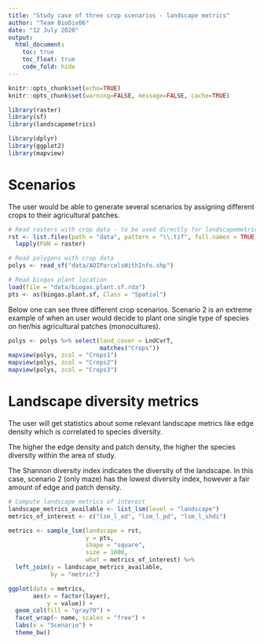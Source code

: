 ```yaml
---
title: "Study case of three crop scenarios - landscape metrics"
author: "Team BioDiv06"
date: "12 July 2020"
output:
  html_document:
    toc: true
    toc_float: true
    code_fold: hide
---
```


```r
knitr::opts_chunk$set(echo=TRUE)
knitr::opts_chunk$set(warning=FALSE, message=FALSE, cache=TRUE)
```

```r
library(raster)
library(sf)
library(landscapemetrics)

library(dplyr)
library(ggplot2)
library(mapview)
```

# Scenarios

The user would be able to generate several scenarios by assigning different crops to their agricultural patches.

```r
# Read rasters with crop data - to be used directly for landscapemetrics::sample_lsm()
rst <- list.files(path = "data", pattern = "\\.tif", full.names = TRUE) %>% 
  lapply(FUN = raster)

# Read polygons with crop data
polys <- read_sf("data/AOIParcelsWithInfo.shp")

# Read biogas plant location
load(file = "data/biogas.plant.sf.rda")
pts <- as(biogas.plant.sf, Class = "Spatial")
```

Below one can see three different crop scenarios. Scenario 2 is an extreme example of when an user would decide to plant one single type of species on her/his agricultural patches (monocultures).
```r
polys <- polys %>% select(land_cover = LndCvrT,
                          matches("Crops"))
mapview(polys, zcol = "Crops1")
mapview(polys, zcol = "Crops2")
mapview(polys, zcol = "Crops3")
```

# Landscape diversity metrics

The user will get statistics about some relevant landscape metrics like edge density which is correlated to species diversity. 

The higher the edge density and patch density, the higher the species diversity within the area of study.

The Shannon diversity index indicates the diversity of the landscape. In this case, scenario 2 (only maze) has the lowest diversity index, however a fair amount of edge and patch density.
```r
# Compute landscape metrics of interest
landscape_metrics_available <- list_lsm(level = "landscape")
metrics_of_interest <- c("lsm_l_ed", "lsm_l_pd", "lsm_l_shdi")

metrics <- sample_lsm(landscape = rst,
                      y = pts, 
                      shape = "square",
                      size = 1000,
                      what = metrics_of_interest) %>% 
  left_join(y = landscape_metrics_available,
            by = "metric")
```

```r
ggplot(data = metrics,
       aes(x = factor(layer),
           y = value)) +
  geom_col(fill = "gray70") +
  facet_wrap(~ name, scales = "free") +
  labs(x = "Scenario") +
  theme_bw()
```

